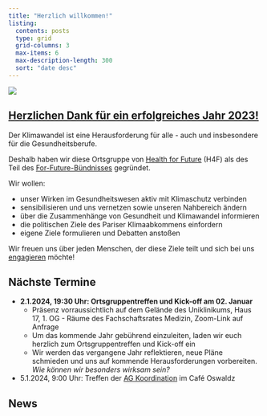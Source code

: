 ```yaml
---
title: "Herzlich willkommen!"
listing:
  contents: posts
  type: grid
  grid-columns: 3
  max-items: 6
  max-description-length: 300
  sort: "date desc"
---
```


![](/images/banner.jpg)

## [Herzlichen Dank für ein erfolgreiches Jahr 2023!](posts/2023-12-30-herzlichen-dank-gemeinsam-fuer-klima-und-gesundheit/) 
<!-- ![](posts/2023-12-30-herzlichen-dank-gemeinsam-fuer-klima-und-gesundheit/New_Year_Berlin.webp){fig-align="center" width=80%} -->


Der Klimawandel ist eine Herausforderung für alle - auch und insbesondere für die Gesundheitsberufe.

Deshalb haben wir diese Ortsgruppe von [Health for Future](https://healthforfuture.de/) (H4F) als des Teil des [For-Future-Bündnisses](https://www.for-future-buendnis.de/) gegründet.

Wir wollen:

* unser Wirken im Gesundheitswesen aktiv mit Klimaschutz verbinden
* sensibilisieren und uns vernetzen sowie unseren Nahbereich ändern
* über die Zusammenhänge von Gesundheit und Klimawandel informieren
* die politischen Ziele des Pariser Klimaabkommens einfordern
* eigene Ziele formulieren und Debatten anstoßen

Wir freuen uns über jeden Menschen, der diese Ziele teilt und sich bei uns [engagieren](mitmachen.qmd) möchte!

## Nächste Termine
<!-- * 26.04.2023, 19:00 Uhr: Treffen der AG Ernährung im Café Andalieb -->
<!-- * 03.05.2023, 20:00 Uhr: Treffen der [AG Politikergespräche](/arbeitsgruppen/politikergespraeche.qmd) per Zoom (Link auf Anfrage) -->
<!-- * 12.05.2023, 16:30 Uhr: Treffen der [AG Lehre](/arbeitsgruppen/lehre.qmd) per Zoom (Link auf Anfrage) -->
<!-- * 24.05.2023, 18:00 Treffen der [AG Ernährung](/arbeitsgruppen/ernaehrung.qmd). Ort: Theaterstraße 4, Klingeln bei „impactloft“ 1. OG! -->
<!-- * 24.05.2023, 20:00 Uhr: Plenum hybrid (Präsenz in den Räumen von "impactloft", Theaterstraße 4, 1. Obergeschoss, 01067 Dresden, Zoom-Link auf Anfrage) -->
<!-- * 20.6.2023, 9:00 Uhr: Treffen der [AG Koordination](/arbeitsgruppen/koordination.qmd) im Café Milchmädchen -->
<!-- * 29.6.2023, 20:00 Uhr: Plenum hybrid (Präsenz in den Räumen des Fachschaftsrates Medizin am Uniklinik Dresden, Zoom-Link auf Anfrage) -->
<!-- * 29.8.2023, 20:00 Uhr: Plenum hybrid (Präsenz vorraussichtlich auf dem Gelände des Uniklinikums, Haus 17, 1. OG - Räume des Fachschaftsrates Medizin, Zoom-Link auf Anfrage) -->
<!-- * 13.9.2023, 19:00 Uhr: Macht Hitze krank? Risiken und Nebenwirkungen der Klimakrise - [Symposium im Hygienemuseum](https://www.dhmd.de/veranstaltungen/kalender/veranstaltungsdetails/685/macht+hitze+krank/2023-09-13) -->
<!-- * 15.9.2023, 13:00 Uhr, Postplatz: Globaler Klimastreik - mehr Infos [auf der deutschlandweiten Fridays-For-Future-Seite](https://fridaysforfuture.de/klimastreik/) und [auf der Dresdner Seite](https://fffdd.de/aktion/2023-09-15-globaler-klimastreik/)! -->
<!-- <!-- Präsenz in den Räumen von "impactloft", Theaterstraße 4, 1. Obergeschoss, 01067 Dresden,  -->
<!-- * 2.10.2023: Treffen der AG Ernähung in Striese (genaue Adresse auf Anfrage) -->
<!-- * 10.10.2023, 18 Uhr: [Onboarding-Treffen](/posts/2023-09-27-einladung-zum-onboarding/index.qmd) in den Räumen der Fachschaft Medizin, Uniklinikum Dresden, Haus 17, 1. OG -->
<!-- * 2.11.2023, 17 Uhr: Treffen der [AG Hitze](arbeitsgruppen/hitzeschutz.qmd) - Zoom-Link auf Anfrage, Präsenz im Impactloft, Theaterstraße 4 -->
<!-- * 24.11.2023, 9:00 Uhr: Treffen der [AG Koordination](/arbeitsgruppen/koordination.qmd) im Café Oswaldz -->
<!-- * 27.11.2023, 20 Uhr: Plenum hybrid (Präsenz im “Impactloft”, Theaterstraße 4, 1. OG, Zoom-Link auf Anfrage) -->
* **2.1.2024, 19:30 Uhr: Ortsgruppentreffen und Kick-off am 02. Januar**
  * Präsenz vorraussichtlich auf dem Gelände des Uniklinikums, Haus 17, 1. OG - Räume des Fachschaftsrates Medizin, Zoom-Link auf Anfrage
  * Um das kommende Jahr gebührend einzuleiten, laden wir euch herzlich zum Ortsgruppentreffen und Kick-off ein
  * Wir werden das
vergangene Jahr reflektieren, neue Pläne schmieden und uns auf kommende Herausforderungen vorbereiten. *Wie können wir besonders wirksam sein?*

* 5.1.2024, 9:00 Uhr: Treffen der [AG Koordination](/arbeitsgruppen/koordination.qmd) im Café Oswaldz

## News